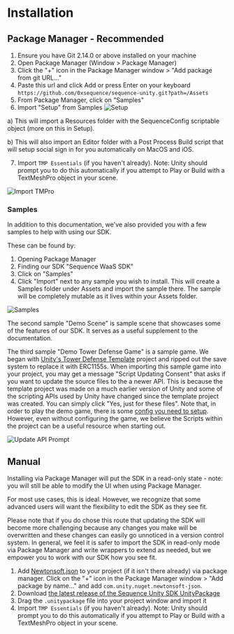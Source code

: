 # Installation 

## Package Manager - Recommended

1. Ensure you have Git 2.14.0 or above installed on your machine
2. Open Package Manager (Window > Package Manager)
3. Click the "+" icon in the Package Manager window > "Add package from git URL..."
4. Paste this url and click Add or press Enter on your keyboard `https://github.com/0xsequence/sequence-unity.git?path=/Assets`
5. From Package Manager, click on "Samples"
6. Import "Setup" from Samples
![Setup](/img/unity/unity-import-setup.png)

a) This will import a Resources folder with the SequenceConfig scriptable object (more on this in Setup).

b) This will also import an Editor folder with a Post Process Build script that will setup social sign in for you automatically on MacOS and iOS.

7. Import `TMP Essentials` (if you haven't already). Note: Unity should prompt you to do this automatically if you attempt to Play or Build with a TextMeshPro object in your scene.

![Import TMPro](/img/unity/unity-import-tmpro.png)

### Samples 

In addition to this documentation, we've also provided you with a few samples to help with using our SDK.

These can be found by:
1. Opening Package Manager
2. Finding our SDK "Sequence WaaS SDK"
3. Click on "Samples"
4. Click "Import" next to any sample you wish to install. This will create a Samples folder under Assets and import the sample there. The sample will be completely mutable as it lives within your Assets folder.

![Samples](/img/unity/unity-package-manager-samples.png)

The second sample "Demo Scene" is sample scene that showcases some of the features of our SDK. It serves as a useful supplement to the documentation.

The third sample "Demo Tower Defense Game" is a sample game. We began with [Unity's Tower Defense Template](https://assetstore.unity.com/packages/essentials/tutorial-projects/tower-defense-template-107692) project and ripped out the save system to replace it with ERC1155s. When importing this sample game into your project, you may get a message "Script Updating Consent" that asks if you want to update the source files to the a newer API. This is because the template project was made on a much earlier version of Unity and some of the scripting APIs used by Unity have changed since the template project was created. You can simply click "Yes, just for these files". Note that, in order to play the demo game, there is some [config you need to setup](https://github.com/0xsequence/sequence-unity-demo/tree/tower-defence/package-manager?tab=readme-ov-file#how-it-was-made). However, even without configuring the game, we believe the Scripts within the project can be a useful resource when starting out.

![Update API Prompt](/img/unity/unity-update-api-prompt.png)

## Manual

Installing via Package Manager will put the SDK in a read-only state - note: you will still be able to modify the UI when using Package Manager. 

For most use cases, this is ideal. However, we recognize that some advanced users will want the flexibility to edit the SDK as they see fit.

Please note that if you do chose this route that updating the SDK will become more challenging because any changes you make will be overwritten and these changes can easily go unnoticed in a version control system. In general, we feel it is safer to import the SDK in read-only mode via Package Manager and write wrappers to extend as needed, but we empower you to work with our SDK how you see fit.

1. Add [Newtonsoft.json](https://docs.unity3d.com/Packages/com.unity.nuget.newtonsoft-json@3.0/manual/index.html) to your project (if it isn't there already) via package manager. Click on the "+" icon in the Package Manager window > "Add package by name..." and add `com.unity.nuget.newtonsoft-json`.
2. Download [the latest release of the Sequence Unity SDK UnityPackage](https://github.com/0xsequence/sequence-unity/releases)
3. Drag the `.unitypackage` file into your project window and import it
4. Import `TMP Essentials` (if you haven't already). Note: Unity should prompt you to do this automatically if you attempt to Play or Build with a TextMeshPro object in your scene.